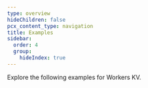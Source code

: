 ```yaml
---
type: overview
hideChildren: false
pcx_content_type: navigation
title: Examples
sidebar:
  order: 4
  group:
    hideIndex: true
---
```



Explore the following <GlossaryTooltip term="code example">examples</GlossaryTooltip> for Workers KV.

<ListExamples directory="kv/examples/" />
